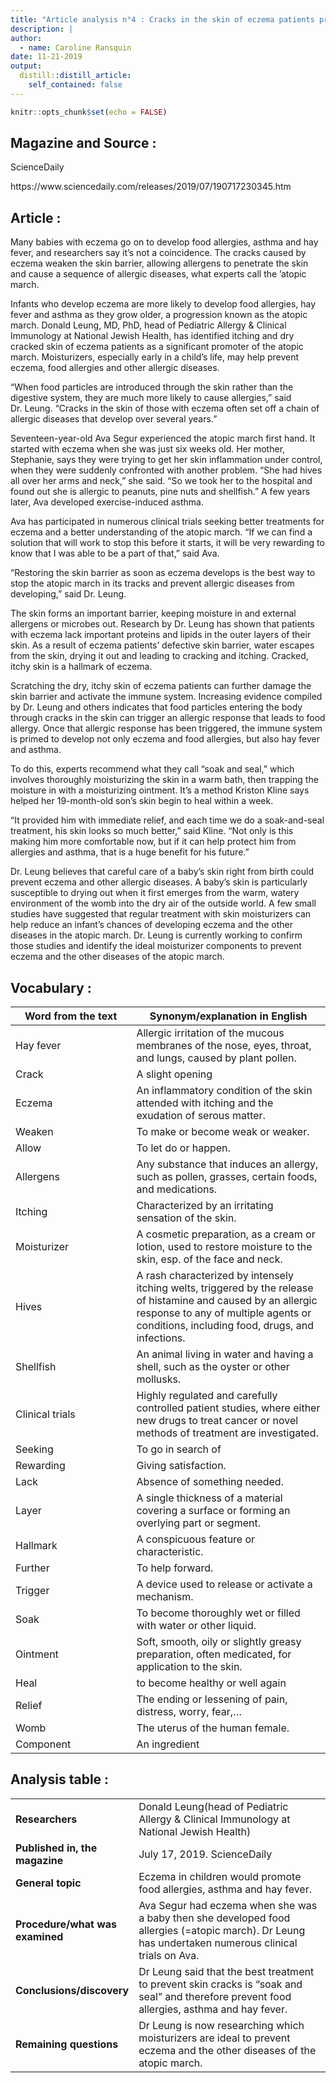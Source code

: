 ```yaml
---
title: "Article analysis n°4 : Cracks in the skin of eczema patients promote allergic diseases"
description: |
author:
  - name: Caroline Ransquin
date: 11-21-2019
output:
  distill::distill_article:
    self_contained: false
---
```


```r
knitr::opts_chunk$set(echo = FALSE)
```

## Magazine and Source :

ScienceDaily 

https://www.sciencedaily.com/releases/2019/07/190717230345.htm

## Article :

Many babies with eczema go on to develop food allergies, asthma and hay fever, and researchers say it's not a coincidence. The cracks caused by eczema weaken the skin barrier, allowing allergens to penetrate the skin and cause a sequence of allergic diseases, what experts call the 'atopic march.

Infants who develop eczema are more likely to develop food allergies, hay fever and asthma as they grow older, a progression known as the atopic march. Donald Leung, MD, PhD, head of Pediatric Allergy & Clinical Immunology at National Jewish Health, has identified itching and dry cracked skin of eczema patients as a significant promoter of the atopic march. Moisturizers, especially early in a child's life, may help prevent eczema, food allergies and other allergic diseases.

"When food particles are introduced through the skin rather than the digestive system, they are much more likely to cause allergies," said Dr. Leung. "Cracks in the skin of those with eczema often set off a chain of allergic diseases that develop over several years."

Seventeen-year-old Ava Segur experienced the atopic march first hand. It started with eczema when she was just six weeks old. Her mother, Stephanie, says they were trying to get her skin inflammation under control, when they were suddenly confronted with another problem. "She had hives all over her arms and neck," she said. "So we took her to the hospital and found out she is allergic to peanuts, pine nuts and shellfish." A few years later, Ava developed exercise-induced asthma.

Ava has participated in numerous clinical trials seeking better treatments for eczema and a better understanding of the atopic march. "If we can find a solution that will work to stop this before it starts, it will be very rewarding to know that I was able to be a part of that," said Ava.

"Restoring the skin barrier as soon as eczema develops is the best way to stop the atopic march in its tracks and prevent allergic diseases from developing," said Dr. Leung.

The skin forms an important barrier, keeping moisture in and external allergens or microbes out. Research by Dr. Leung has shown that patients with eczema lack important proteins and lipids in the outer layers of their skin. As a result of eczema patients' defective skin barrier, water escapes from the skin, drying it out and leading to cracking and itching. Cracked, itchy skin is a hallmark of eczema.

Scratching the dry, itchy skin of eczema patients can further damage the skin barrier and activate the immune system. Increasing evidence compiled by Dr. Leung and others indicates that food particles entering the body through cracks in the skin can trigger an allergic response that leads to food allergy. Once that allergic response has been triggered, the immune system is primed to develop not only eczema and food allergies, but also hay fever and asthma.

To do this, experts recommend what they call "soak and seal," which involves thoroughly moisturizing the skin in a warm bath, then trapping the moisture in with a moisturizing ointment. It's a method Kriston Kline says helped her 19-month-old son's skin begin to heal within a week.

"It provided him with immediate relief, and each time we do a soak-and-seal treatment, his skin looks so much better," said Kline. "Not only is this making him more comfortable now, but if it can help protect him from allergies and asthma, that is a huge benefit for his future."

Dr. Leung believes that careful care of a baby's skin right from birth could prevent eczema and other allergic diseases. A baby's skin is particularly susceptible to drying out when it first emerges from the warm, watery environment of the womb into the dry air of the outside world. A few small studies have suggested that regular treatment with skin moisturizers can help reduce an infant's chances of developing eczema and the other diseases in the atopic march. Dr. Leung is currently working to confirm those studies and identify the ideal moisturizer components to prevent eczema and the other diseases of the atopic march.

## Vocabulary :

| Word from the text | Synonym/explanation in English |
|--------------------|--------------------------------|
|Hay fever|Allergic irritation of the mucous membranes of the nose, eyes, throat, and lungs, caused by plant pollen.|
|Crack|A slight opening|
|Eczema|An inflammatory condition of the skin attended with itching and the exudation of serous matter.|
|Weaken|To make or become weak or weaker.|
|Allow|To let do or happen.|
|Allergens|Any substance that induces an allergy, such as pollen, grasses, certain foods, and medications.|
|Itching|Characterized by an irritating sensation of the skin.|
|Moisturizer|A cosmetic preparation, as a cream or lotion, used to restore moisture to the skin, esp. of the face and neck.|
|Hives|A rash characterized by intensely itching welts, triggered by the release of histamine and caused by an allergic response to any of multiple agents or conditions, including food, drugs, and infections.|
|Shellfish|An animal living in water and having a shell, such as the oyster or other mollusks.|
|Clinical trials|Highly regulated and carefully controlled patient studies, where either new drugs to treat cancer or novel methods of treatment are investigated.|
|Seeking|To go in search of|
|Rewarding|Giving satisfaction.|
|Lack|Absence of something needed.|
|Layer|A single thickness of a material covering a surface or forming an overlying part or segment.|
|Hallmark|A conspicuous feature or characteristic.|
|Further|To help forward.|
|Trigger| A device used to release or activate a mechanism.|
|Soak|To become thoroughly wet or filled with water or other liquid.|
|Ointment|Soft, smooth, oily or slightly greasy preparation, often medicated, for application to the skin.|
|Heal|to become healthy or well again|
|Relief|The ending or lessening of pain, distress, worry, fear,...|
|Womb|The uterus of the human female.|
|Component|An ingredient|

## Analysis table :

|                                   |                                                                                                                          |
| ----------------------------------| ------------------------------------------------------------------------------------------------------------------------|
|**Researchers**                |Donald Leung(head of Pediatric Allergy & Clinical Immunology at National Jewish Health)|
|**Published in, the magazine** |July 17, 2019. ScienceDaily|
|**General topic**              |Eczema in children would promote food allergies, asthma and hay fever.|
|**Procedure/what was examined**|Ava Segur had eczema when she was a baby then she developed food allergies (=atopic march). Dr Leung has undertaken numerous clinical trials on Ava.|
|**Conclusions/discovery**      |Dr Leung said that the best treatment to prevent skin cracks is "soak and seal" and therefore prevent food allergies, asthma and hay fever.|
|**Remaining questions**        |Dr Leung is now researching which moisturizers are ideal to prevent eczema and the other diseases of the atopic march.|






